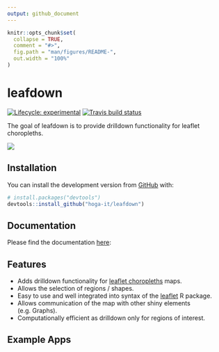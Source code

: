 ```yaml
---
output: github_document
---
```


<!-- README.md is generated from README.Rmd. Please edit that file -->

```r
knitr::opts_chunk$set(
  collapse = TRUE,
  comment = "#>",
  fig.path = "man/figures/README-",
  out.width = "100%"
)
```

# leafdown

<!-- badges: start -->
[![Lifecycle: experimental](https://img.shields.io/badge/lifecycle-experimental-orange.svg)](https://www.tidyverse.org/lifecycle/#experimental)
[![Travis build status](https://travis-ci.com/hoga-it/leafdown.svg?branch=master)](https://travis-ci.com/hoga-it/leafdown)
<!-- badges: end -->

The goal of leafdown is to provide drilldown functionality for leaflet choropleths.

<img src='man/figures/select_drilldown.PNG'/>

## Installation

<!--You can install the released version of leafdown from [CRAN](https://CRAN.R-project.org) with:

``` r
install.packages("leafdown")
```-->

You can install the development version from [GitHub](https://github.com/) with:

``` r
# install.packages("devtools")
devtools::install_github("hoga-it/leafdown")
```

## Documentation

Please find the documentation [here](https://hoga-it.github.io/leafdown/index.html): 

## Features

- Adds drilldown functionality for [leaflet choropleths](https://rstudio.github.io/leaflet/choropleths.html) maps.
- Allows the selection of regions / shapes.
- Easy to use and well integrated into syntax of the [leaflet](https://rstudio.github.io/leaflet/) R package. 
- Allows communication of the map with other shiny elements (e.g. Graphs).
- Computationally efficient as drilldown only for regions of interest.

## Example Apps


